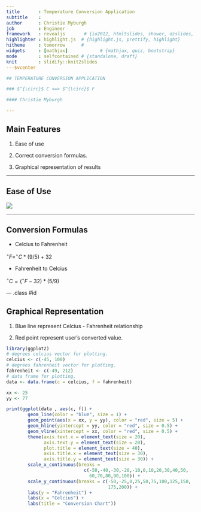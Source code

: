 ```yaml
---
title       : Temperature Conversion Application
subtitle    : 
author      : Christie Myburgh
job         : Engineer
framework   : revealjs       # {io2012, html5slides, shower, dzslides, ...}
highlighter : highlight.js  # {highlight.js, prettify, highlight}
hitheme     : tomorrow      # 
widgets     : [mathjax]            # {mathjax, quiz, bootstrap}
mode        : selfcontained # {standalone, draft}
knit        : slidify::knit2slides
---$vcenter

## TEMPERATURE CONVERSION APPLICATION

### $^{\circ}$ C <=> $^{\circ}$ F 

#### Christie Myburgh

--- 
```


## Main Features

1. Ease of use
  
2.  Correct conversion formulas.

3. Graphical representation of results

--- 

## Ease of Use

![](input.png)

---

## Conversion Formulas

* Celcius to Fahrenheit

$^{\circ} F = ^{\circ} C * (9/5) + 32$

* Fahrenheit to Celcius

$^{\circ} C = (^{\circ} F  - 32) * (5/9)$

--- .class #id 

## Graphical Representation

1. Blue line represent Celcius - Fahrenheit relationship

2. Red point represent user's converted value.

```r
library(ggplot2)
# degrees celcius vector for plotting.
celcius <- c(-45, 100)
# degrees fahrenheit vector for plotting.
fahrenheit <- c(-49, 212)
# data frame for plotting.
data <- data.frame(c = celcius, f = fahrenheit)

xx <- 25
yy <- 77

print(ggplot(data , aes(c, f)) +
        geom_line(color = "blue", size = 1) +
        geom_point(aes(x = xx, y = yy), color = "red", size = 5) +
        geom_hline(yintercept = yy, color = "red", size = 0.5) +
        geom_vline(xintercept = xx, color = "red", size = 0.5) +
        theme(axis.text.x = element_text(size = 20),
              axis.text.y = element_text(size = 20),
              plot.title = element_text(size = 40),
              axis.title.x = element_text(size = 30),
              axis.title.y = element_text(size = 30)) +
        scale_x_continuous(breaks =
                             c(-50,-40,-30,-20,-10,0,10,20,30,40,50,
                               60,70,80,90,100)) +
        scale_y_continuous(breaks = c(-50,-25,0,25,50,75,100,125,150,
                                      175,200)) +
        labs(y = "Fahrenheit") +
        labs(x = "Celcius") +
        labs(title = "Conversion Chart"))
```

